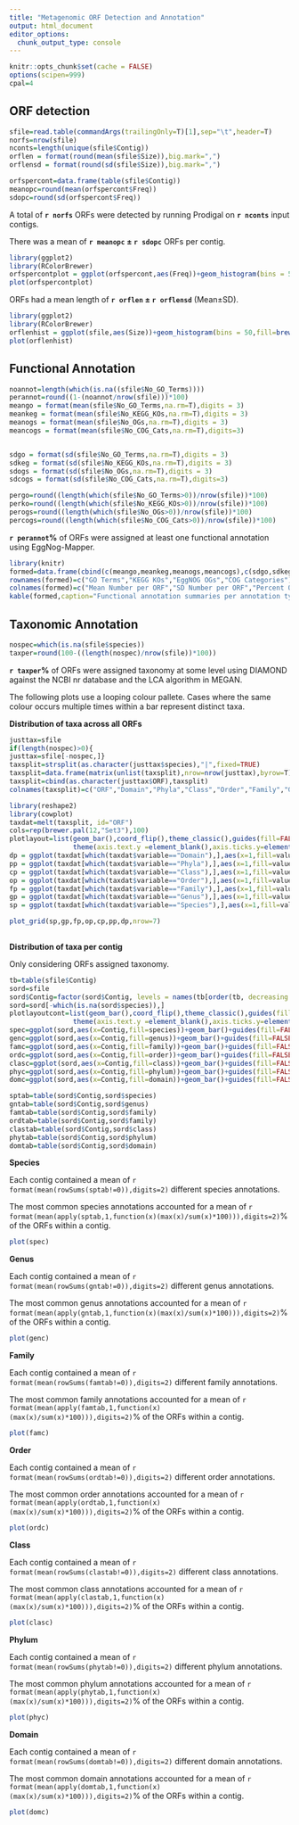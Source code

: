 ```yaml
---
title: "Metagenomic ORF Detection and Annotation"
output: html_document
editor_options: 
  chunk_output_type: console
---
```


```r
knitr::opts_chunk$set(cache = FALSE)
options(scipen=999)
cpal=4
```

## ORF detection

```r
sfile=read.table(commandArgs(trailingOnly=T)[1],sep="\t",header=T)
norfs=nrow(sfile)
nconts=length(unique(sfile$Contig))
orflen = format(round(mean(sfile$Size)),big.mark=",")
orflensd = format(round(sd(sfile$Size)),big.mark=",")

orfspercont=data.frame(table(sfile$Contig))
meanopc=round(mean(orfspercont$Freq))
sdopc=round(sd(orfspercont$Freq))

```

A total of **`r norfs`** ORFs were detected by running Prodigal on **`r nconts`** input contigs.

There was a mean of **`r meanopc` $\pm$ `r sdopc`** ORFs per contig.

```r
library(ggplot2)
library(RColorBrewer)
orfspercontplot = ggplot(orfspercont,aes(Freq))+geom_histogram(bins = 50,fill=brewer.pal(3,"Accent")[1])+theme_classic()+ylab("Count")+xlab("No. Contigs per ORF")+guides(fill=FALSE)
plot(orfspercontplot)
```


ORFs had a mean length of **`r orflen` $\pm$ `r orflensd`** (Mean$\pm$SD).

```r
library(ggplot2)
library(RColorBrewer)
orflenhist = ggplot(sfile,aes(Size))+geom_histogram(bins = 50,fill=brewer.pal(3,"Accent")[2])+theme_classic()+ylab("Count")+xlab("Contig Size")+guides(fill=FALSE)
plot(orflenhist)
```
 
## Functional Annotation
 
```r
noannot=length(which(is.na((sfile$No_GO_Terms))))
perannot=round((1-(noannot/nrow(sfile)))*100)
meango = format(mean(sfile$No_GO_Terms,na.rm=T),digits = 3)
meankeg = format(mean(sfile$No_KEGG_KOs,na.rm=T),digits = 3)
meanogs = format(mean(sfile$No_OGs,na.rm=T),digits = 3)
meancogs = format(mean(sfile$No_COG_Cats,na.rm=T),digits=3)


sdgo = format(sd(sfile$No_GO_Terms,na.rm=T),digits = 3)
sdkeg = format(sd(sfile$No_KEGG_KOs,na.rm=T),digits = 3)
sdogs = format(sd(sfile$No_OGs,na.rm=T),digits = 3)
sdcogs = format(sd(sfile$No_COG_Cats,na.rm=T),digits=3)

pergo=round((length(which(sfile$No_GO_Terms>0))/nrow(sfile))*100)
perko=round((length(which(sfile$No_KEGG_KOs>0))/nrow(sfile))*100)
perogs=round((length(which(sfile$No_OGs>0))/nrow(sfile))*100)
percogs=round((length(which(sfile$No_COG_Cats>0))/nrow(sfile))*100)
```

**`r perannot`%** of ORFs were assigned at least one functional annotation using EggNog-Mapper.

```r
library(knitr)
formed=data.frame(cbind(c(meango,meankeg,meanogs,meancogs),c(sdgo,sdkeg,sdogs,sdcogs),c(pergo,perko,perogs,percogs)))
rownames(formed)=c("GO Terms","KEGG KOs","EggNOG OGs","COG Categories")
colnames(formed)=c("Mean Number per ORF","SD Number per ORF","Percent ORFs with at Least One")
kable(formed,caption="Functional annotation summaries per annotation type.")

```

## Taxonomic Annotation

```r
nospec=which(is.na(sfile$species))
taxper=round(100-((length(nospec)/nrow(sfile))*100))
```
 
 **`r taxper`%** of ORFs were assigned taxonomy at some level using DIAMOND against the NCBI nr database and the LCA algorithm in MEGAN.
 
 The following plots use a looping colour pallete. Cases where the same colour occurs multiple times within a bar represent distinct taxa.
 
 **Distribution of taxa across all ORFs**
 
```r
justtax=sfile
if(length(nospec)>0){
justtax=sfile[-nospec,]}
taxsplit=strsplit(as.character(justtax$species),"|",fixed=TRUE)
taxsplit=data.frame(matrix(unlist(taxsplit),nrow=nrow(justtax),byrow=T))
taxsplit=cbind(as.character(justtax$ORF),taxsplit)
colnames(taxsplit)=c("ORF","Domain","Phyla","Class","Order","Family","Genus","Species")

library(reshape2)
library(cowplot)
taxdat=melt(taxsplit, id="ORF")
cols=rep(brewer.pal(12,"Set3"),100)
plotlayout=list(geom_bar(),coord_flip(),theme_classic(),guides(fill=FALSE),scale_fill_manual(values=c(cols)),
                theme(axis.text.y =element_blank(),axis.ticks.y=element_blank(),axis.line.y =element_blank(),axis.title.y=element_text(size=8)))
dp = ggplot(taxdat[which(taxdat$variable=="Domain"),],aes(x=1,fill=value))+plotlayout+xlab("Domain")+ylab("")
pp = ggplot(taxdat[which(taxdat$variable=="Phyla"),],aes(x=1,fill=value))+plotlayout+xlab("Phyla")+ylab("")
cp = ggplot(taxdat[which(taxdat$variable=="Class"),],aes(x=1,fill=value))+plotlayout+xlab("Class")+ylab("")
op = ggplot(taxdat[which(taxdat$variable=="Order"),],aes(x=1,fill=value))+plotlayout+xlab("Order")+ylab("")
fp = ggplot(taxdat[which(taxdat$variable=="Family"),],aes(x=1,fill=value))+plotlayout+xlab("Family")+ylab("")
gp = ggplot(taxdat[which(taxdat$variable=="Genus"),],aes(x=1,fill=value))+plotlayout+xlab("Genus")+ylab("")
sp = ggplot(taxdat[which(taxdat$variable=="Species"),],aes(x=1,fill=value))+plotlayout+xlab("Species")+ylab("ORF Count")

plot_grid(sp,gp,fp,op,cp,pp,dp,nrow=7)
  
```

  **Distribution of taxa per contig**
  
  Only considering ORFs assigned taxonomy.

```r
tb=table(sfile$Contig)
sord=sfile
sord$Contig=factor(sord$Contig, levels = names(tb[order(tb, decreasing = TRUE)]))
sord=sord[-which(is.na(sord$species)),]
plotlayoutcont=list(geom_bar(),coord_flip(),theme_classic(),guides(fill=FALSE),scale_fill_manual(values=c(cols)),
                theme(axis.text.y =element_blank(),axis.ticks.y=element_blank(),axis.line.y =element_blank(),axis.title.y=element_text(size=12)))
spec=ggplot(sord,aes(x=Contig,fill=species))+geom_bar()+guides(fill=FALSE)+plotlayoutcont+ylab("No ORFs")
genc=ggplot(sord,aes(x=Contig,fill=genus))+geom_bar()+guides(fill=FALSE)+plotlayoutcont+ylab("No ORFs")
famc=ggplot(sord,aes(x=Contig,fill=family))+geom_bar()+guides(fill=FALSE)+plotlayoutcont+ylab("No ORFs")
ordc=ggplot(sord,aes(x=Contig,fill=order))+geom_bar()+guides(fill=FALSE)+plotlayoutcont+ylab("No ORFs")
clasc=ggplot(sord,aes(x=Contig,fill=class))+geom_bar()+guides(fill=FALSE)+plotlayoutcont+ylab("No ORFs")
phyc=ggplot(sord,aes(x=Contig,fill=phylum))+geom_bar()+guides(fill=FALSE)+plotlayoutcont+ylab("No ORFs")
domc=ggplot(sord,aes(x=Contig,fill=domain))+geom_bar()+guides(fill=FALSE)+plotlayoutcont+ylab("No ORFs")

sptab=table(sord$Contig,sord$species)
gntab=table(sord$Contig,sord$genus)
famtab=table(sord$Contig,sord$family)
ordtab=table(sord$Contig,sord$family)
clastab=table(sord$Contig,sord$class)
phytab=table(sord$Contig,sord$phylum)
domtab=table(sord$Contig,sord$domain)

```

**Species**

Each contig contained a mean of `r format(mean(rowSums(sptab!=0)),digits=2)` different species annotations.

The most common species annotations accounted for a mean of `r format(mean(apply(sptab,1,function(x)(max(x)/sum(x)*100))),digits=2)`% of the ORFs within a contig.

```r
plot(spec)
```

**Genus**

Each contig contained a mean of `r format(mean(rowSums(gntab!=0)),digits=2)` different genus annotations.

The most common genus annotations accounted for a mean of `r format(mean(apply(gntab,1,function(x)(max(x)/sum(x)*100))),digits=2)`% of the ORFs within a contig.

```r
plot(genc)
```

**Family**

Each contig contained a mean of `r format(mean(rowSums(famtab!=0)),digits=2)` different family annotations.

The most common family annotations accounted for a mean of `r format(mean(apply(famtab,1,function(x)(max(x)/sum(x)*100))),digits=2)`% of the ORFs within a contig.


```r
plot(famc)
```

**Order**

Each contig contained a mean of `r format(mean(rowSums(ordtab!=0)),digits=2)` different order annotations.

The most common order annotations accounted for a mean of `r format(mean(apply(ordtab,1,function(x)(max(x)/sum(x)*100))),digits=2)`% of the ORFs within a contig.

```r
plot(ordc)
```

**Class**

Each contig contained a mean of `r format(mean(rowSums(clastab!=0)),digits=2)` different class annotations.

The most common class annotations accounted for a mean of `r format(mean(apply(clastab,1,function(x)(max(x)/sum(x)*100))),digits=2)`% of the ORFs within a contig.

```r
plot(clasc)
```

**Phylum**

Each contig contained a mean of `r format(mean(rowSums(phytab!=0)),digits=2)` different phylum annotations.

The most common phylum annotations accounted for a mean of `r format(mean(apply(phytab,1,function(x)(max(x)/sum(x)*100))),digits=2)`% of the ORFs within a contig.

```r
plot(phyc)
```

**Domain**

Each contig contained a mean of `r format(mean(rowSums(domtab!=0)),digits=2)` different domain annotations.

The most common domain annotations accounted for a mean of `r format(mean(apply(domtab,1,function(x)(max(x)/sum(x)*100))),digits=2)`% of the ORFs within a contig.

```r
plot(domc)
```


